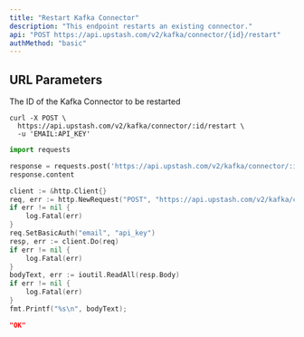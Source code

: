 ```yaml
---
title: "Restart Kafka Connector"
description: "This endpoint restarts an existing connector."
api: "POST https://api.upstash.com/v2/kafka/connector/{id}/restart"
authMethod: "basic"
---
```


## URL Parameters

<ParamField path="id" type="string" required>
  The ID of the Kafka Connector to be restarted
</ParamField>

<RequestExample>

```shell curl
curl -X POST \
  https://api.upstash.com/v2/kafka/connector/:id/restart \
  -u 'EMAIL:API_KEY'
```

```python Python
import requests

response = requests.post('https://api.upstash.com/v2/kafka/connector/:id/restart', auth=('EMAIL', 'API_KEY'))
response.content
```

```go Go
client := &http.Client{}
req, err := http.NewRequest("POST", "https://api.upstash.com/v2/kafka/connector/:id/restart", nil)
if err != nil {
    log.Fatal(err)
}
req.SetBasicAuth("email", "api_key")
resp, err := client.Do(req)
if err != nil {
    log.Fatal(err)
}
bodyText, err := ioutil.ReadAll(resp.Body)
if err != nil {
    log.Fatal(err)
}
fmt.Printf("%s\n", bodyText);
```

</RequestExample>

<ResponseExample>

```json 200 OK
"OK"
```

</ResponseExample>
